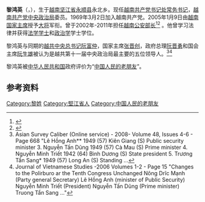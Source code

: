 {{Infobox politician
| original_name = {{lang|vi|Lê Hồng Anh}}
| name = 黎鸿英
| image = Mr. Le Hong Anh.jpg
| width = 250px
| birth_date = {{birth date and age|1949|11|12|mf=y}}
| office = [[越南共产党中央书记处|越南共产党中央书记处]]常务书记
| term_start = 2011年8月3日
| term_end = 2016年2月4日
| 1blankname = 总书记
| 1namedata = [[阮富仲|阮富仲]]
| predecessor = [[张晋创|张晋创]]
| successor = [[丁世兄|丁世兄]] 
| office1 = [[越南公安部|越南公安部长]]
| term_start1 =  2002年1月28日
| term_end1 = 2011年8月3日
| primeminister1 = [[潘文凯|潘文凯]]<br>[[阮晋勇|阮晋勇]]
| predecessor1 = [[黎明香|黎明香]]
| successor1 = [[陈大光|陈大光]]
| office2 = [[越南共产党中央检查委员会|越南共产党中央检查委员会]]主席
| term_start2 = 2001年4月22日
| term_end2 = 2002年1月
| predecessor2 = [[阮氏玄美|阮氏玄美]]
| successor2 = [[阮文志|阮文志]]
| office3 = [[越南共产党中央政治局|越南共产党中央政治局]]委员
| term_start3 = 2011年1月19日
| term_end3 =  2016年1月27日
| office4 = [[越共中央书记处|越共中央书记处]]成员
| term_start4 = 2011年1月19日
| term_end4 = 2016年1月27日
}}

'''黎鸿英'''（{{vie|v=Lê Hồng Anh}}，{{bd|1949年|11月12日|catidx=Lê}}），生于[[越南|越南]][[堅江省|坚江省]][[永顺县|永顺县]]永北乡。现任[[越南共产党|越南共产党书记处常务书记]]，[[越南共产党中央政治局|越南共产党中央政治局]]委员。1969年3月2日加入越南共产党。2005年1月9日由[[越南国家主席|越南国家主席]]授予[[大将|大将]]军衔。曾于2002年-2011年担任[[越南公安部|越南公安部长]]<ref>{{cite web|title=Police vow loyalty to Party and State|url=http://english.vovnews.vn/Home/Police-vow-loyalty-to-Party-and-State/20108/118647.vov|publisher=VOV News|deadurl=yes|archiveurl=https://web.archive.org/web/20100817231701/http://english.vovnews.vn/Home/Police-vow-loyalty-to-Party-and-State/20108/118647.vov|archivedate=2010-08-17|accessdate=2015-04-18}}</ref><ref>{{cite news |title = 周永康会见越南公安部部长黎鸿英 |work = 人民日报 |date = 2011-04-14 |author = 李忠发}}</ref> 。他曾学习法律并获得[[法学学士|法学学士]]和[[政治学|政治学]]学士学位。

黎鸿英与同期的[[越共中央总书记|越共中央总书记]][[阮富仲|阮富仲]]，国家主席[[张晋创|张晋创]]，政府总理[[阮晋勇|阮晋勇]]和国会主席[[阮生雄|阮生雄]]被认为是越共第十一届中央政治局最主要的五位领导人。<ref>Asian Survey Caliber (Online service) - 2008- Volume 48, Issues 4-6 - Page 668 "Lê Hồng Anh** 1949 (57) Kiên Giang (S) Public security minister 3. Nguyễn Tấn Dũng 1949 (57) Cà Mau (S) Prime minister 4. Nguyễn Minh Triết 1942 (64) Bình Dương (S) State president 5. Trương Tẩn Sang* 1949 (57) Long An (S) Standing ...</ref><ref>Journal of Vietnamese Studies -2006  Volumes 1-2 - Page 15 "Changes to the Polirburo ar {{Clarify|date=January 2015}} the Tenth Congress Unchanged Nông Drĩc Mạnh (Party general Secretary) Lê Hồng Anh (minister of Public Security) Nguyễn Minh Triết (President) Nguyễn Tấn Dũng (Prime minister) Truong Tẩn Sang ..."</ref>

黎鸿英被[[中华人民共和国|中华人民共和国]]政府评价为“[[中国人民的老朋友|中国人民的老朋友]]”。

== 参考资料 ==
<references/>

{{越南公安大將}}
{{越共中央政治局/11}}
{{DEFAULTSORT:Lê}}

[[Category:黎姓|Category:黎姓]]
[[Category:堅江省人|Category:堅江省人]]
[[Category:中国人民的老朋友|Category:中国人民的老朋友]]
